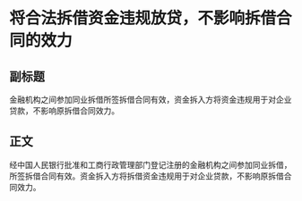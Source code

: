 # 将合法拆借资金违规放贷，不影响拆借合同的效力
## 副标题
金融机构之间参加同业拆借所签拆借合同有效，资金拆入方将资金违规用于对企业贷款，不影响原拆借合同效力。
## 正文
经中国人民银行批准和工商行政管理部门登记注册的金融机构之间参加同业拆借，所签拆借合同有效。资金拆入方将拆借资金违规用于对企业贷款，不影响原拆借合同效力。